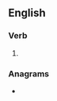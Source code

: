 ==English==

===Verb===
{{head|en|verb form}}

# {{en-third-person singular of|prorate}}

===Anagrams===
* {{anagrams|en|a=aeoprrst|praetors|prætors}}